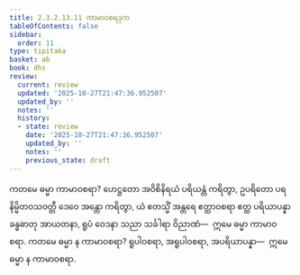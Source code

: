 ```yaml
---
title: 2.3.2.13.11 ကာမာဝစရဒုက
tableOfContents: false
sidebar:
  order: 11
type: tipitaka
basket: ab
book: dhs
review:
  current: review
  updated: '2025-10-27T21:47:36.952507'
  updated_by: ''
  notes: ''
  history:
  - state: review
    date: '2025-10-27T21:47:36.952507'
    updated_by: ''
    notes: ''
    previous_state: draft
---
```



<ReviewStatus review={frontmatter.review} showDetails={true} />

<HypothesisAnnotation frontmatter={frontmatter} />

<DynamicBreadcrumb />

<Division number="1287" book="dhs" e="ch" v="29" p="253">

<Paragraph number="1988" book="dhs">
ကတမေ ဓမ္မာ ကာမာဝစရာ? ဟေဋ္ဌတော အဝိစိနိရယံ ပရိယန္တံ ကရိတွာ, ဥပရိတော ပရနိမ္မိတဝသဝတ္တီ ဒေဝေ အန္တော ကရိတွာ, ယံ ဧတသ္မိံ အန္တရေ ဧတ္ထာဝစရာ ဧတ္ထ ပရိယာပန္နာ ခန္ဓဓာတု အာယတနာ, ရူပံ ဝေဒနာ သညာ သင်္ခါရာ ဝိညာဏံ—  ဣမေ ဓမ္မာ ကာမာဝစရာ.
</Paragraph>

</Division>
<Division number="1288" book="dhs" e="ch" v="29" p="253">

<Paragraph number="1989" book="dhs">
ကတမေ ဓမ္မာ န ကာမာဝစရာ? ရူပါဝစရာ, အရူပါဝစရာ, အပရိယာပန္နာ—  ဣမေ ဓမ္မာ န ကာမာဝစရာ.
</Paragraph>
</Division>